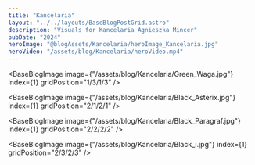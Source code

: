 ```yaml
---
title: "Kancelaria"
layout: "../../layouts/BaseBlogPostGrid.astro"
description: "Visuals for Kancelaria Agnieszka Mincer"
pubDate: "2024"
heroImage: "@blogAssets/Kancelaria/heroImage_Kancelaria.jpg"
heroVideo: "/assets/blog/Kancelaria/heroVideo.mp4"
---
```



<BaseBlogHeadTile
  index="1"
  title={frontmatter.title}
  date={frontmatter.pubDate}
  text="Visuals for Kancelaria Adwokacka Adowkat Agnieszka Mincer"
  gridPosition="1/1/1/3"
/>

<BaseBlogImage
  image={"/assets/blog/Kancelaria/Green_Waga.jpg"}
  index={1}
  gridPosition="1/3/1/3"
/>

<BaseBlogImage
  image={"/assets/blog/Kancelaria/Black_Asterix.jpg"}
  index={1}
  gridPosition="2/1/2/1"
/>

<BaseBlogImage
  image={"/assets/blog/Kancelaria/Black_Paragraf.jpg"}
  index={1}
  gridPosition="2/2/2/2"
/>

<BaseBlogImage
  image={"/assets/blog/Kancelaria/Black_i.jpg"}
  index={1}
  gridPosition="2/3/2/3"
/>
